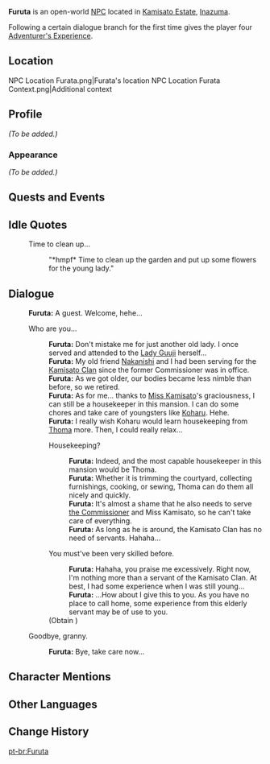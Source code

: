 {{Meta
<!-- Remove this template after adding the missing info -->
|missing_NPC_profile  = yes
}}
{{Character Infobox
|type             = Open-World NPC
|image            = NPC Furuta.png
|realname         = 
|region           = Inazuma
|location         = Inazuma
|affiliation      = Kamisato Clan
|title            = 
|voiceEN          = 
|voiceCN          = 
|voiceJP          = 
|dialoguereward   = {{card|Adventurer's Experience|4}}
}}
'''Furuta''' is an open-world [[NPC]] located in [[Kamisato Estate]], [[Inazuma]].

Following a certain dialogue branch for the first time gives the player four [[Adventurer's Experience]].

==Location==
<gallery>
NPC Location Furata.png|Furata's location
NPC Location Furata Context.png|Additional context
</gallery>

==Profile==
<!--detailed story/lore information goes here-->
''(To be added.)''

===Appearance===
''(To be added.)''

==Quests and Events==
{{Quests and Events}}

==Idle Quotes==
{{Dialogue Start}}
:{{DIcon|Idle}} Time to clean up...
::{{A|VO Furuta 01.ogg}} "*hmpf* Time to clean up the garden and put up some flowers for the young lady."
{{Dialogue End}}

==Dialogue==
{{Dialogue Start}}
:'''Furuta:''' A guest. Welcome, hehe...
:{{DIcon}} Who are you...
::'''Furuta:''' Don't mistake me for just another old lady. I once served and attended to the [[Yae Miko|Lady Guuji]] herself...
::'''Furuta:''' My old friend [[Nakanishi]] and I had been serving for the [[Kamisato Clan]] since the former Commissioner was in office.
::'''Furuta:''' As we got older, our bodies became less nimble than before, so we retired.
::'''Furuta:''' As for me... thanks to [[Kamisato Ayaka|Miss Kamisato]]'s graciousness, I can still be a housekeeper in this mansion. I can do some chores and take care of youngsters like [[Koharu]]. Hehe.
::'''Furuta:''' I really wish Koharu would learn housekeeping from [[Thoma]] more. Then, I could really relax...
::{{DIcon}} Housekeeping?
:::'''Furuta:''' Indeed, and the most capable housekeeper in this mansion would be Thoma.
:::'''Furuta:''' Whether it is trimming the courtyard, collecting furnishings, cooking, or sewing, Thoma can do them all nicely and quickly.
:::'''Furuta:''' It's almost a shame that he also needs to serve [[Kamisato Ayato|the Commissioner]] and Miss Kamisato, so he can't take care of everything.
:::'''Furuta:''' As long as he is around, the Kamisato Clan has no need of servants. Hahaha...
::{{DIcon|Reward}} You must've been very skilled before.
:::'''Furuta:''' Hahaha, you praise me excessively. Right now, I'm nothing more than a servant of the Kamisato Clan. At best, I had some experience when I was still young...
:::'''Furuta:''' ...How about I give this to you. As you have no place to call home, some experience from this elderly servant may be of use to you.
::;(Obtain {{Item|Adventurer's Experience|20|x=4}})
:{{DIcon}} Goodbye, granny.
::'''Furuta:''' Bye, take care now...
{{Dialogue End}}

==Character Mentions==
{{Character Mentions}}

==Other Languages==
{{Other Languages
|default_hidden = 1
|en      = Furuta
|zhs     = 古田
|zhs_rm  = Gǔtián
|zht     = 古田
|zht_rm  = Gǔtián
|ja      = 古田
|ja_rm   = Furuta
|ko      = 후루타
|es      = Furuta
|fr      = Furuta
|ru      = Фурута
|th      = Furuta
|vi      = Furuta
|de      = Furuta
|id      = Furuta
|pt      = Furuta
|tr      = Furuta
|it      = Furuta
}}

==Change History==
{{Change History|2.0}}

[[pt-br:Furuta]]